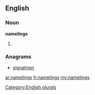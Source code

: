 ==English==

===Noun===
'''namelings'''

# {{plural of|[[nameling]]}}

===Anagrams===
* [[signalmen#English|signalmen]]

[[Category:English plurals]]

[[ar:namelings]]
[[fr:namelings]]
[[my:namelings]]